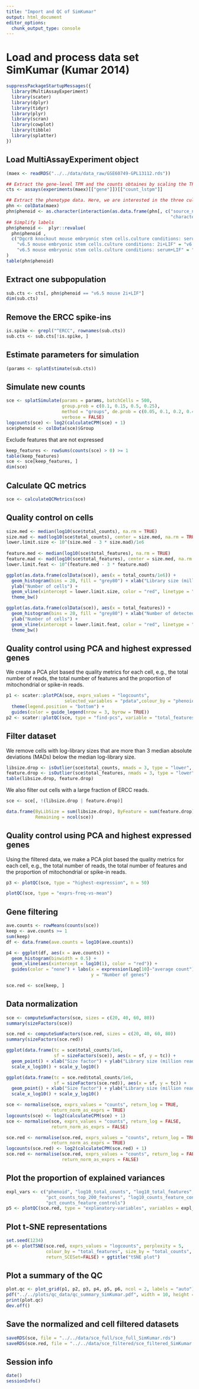 ```yaml
---
title: "Import and QC of SimKumar"
output: html_document
editor_options: 
  chunk_output_type: console
---
```


# Load and process data set SimKumar (Kumar 2014)

```r
suppressPackageStartupMessages({
  library(MultiAssayExperiment)
  library(scater)
  library(dplyr)
  library(tidyr)
  library(plyr)
  library(scran)
  library(cowplot)
  library(tibble)
  library(splatter)
})
```

## Load MultiAssayExperiment object

```r
(maex <- readRDS("../../data/data_raw/GSE60749-GPL13112.rds"))

## Extract the gene-level TPM and the counts obtaines by scaling the TPMs
cts <- assays(experiments(maex)[["gene"]])[["count_lstpm"]]

## Extract the phenotype data. Here, we are interested in the three culture conditions
phn <- colData(maex)
phn$phenoid <- as.character(interaction(as.data.frame(phn[, c("source_name_ch1",
                                                              "characteristics_ch1.1")])))
## Simplify labels
phn$phenoid <-  plyr::revalue(
  phn$phenoid , 
  c("Dgcr8 knockout mouse embryonic stem cells.culture conditions: serum+LIF" = "Dgcr8 knockout mouse serum+LIF", 
    "v6.5 mouse embryonic stem cells.culture conditions: 2i+LIF" = "v6.5 mouse 2i+LIF",
    "v6.5 mouse embryonic stem cells.culture conditions: serum+LIF" = "v6.5 mouse serum+LIF")
)
table(phn$phenoid)
```

## Extract one subpopulation

```r
sub.cts <- cts[, phn$phenoid == "v6.5 mouse 2i+LIF"]
dim(sub.cts)
```

## Remove the ERCC spike-ins

```r
is.spike <- grepl("^ERCC", rownames(sub.cts))
sub.cts <- sub.cts[!is.spike, ]
```

## Estimate parameters for simulation

```r
(params <- splatEstimate(sub.cts))
```

## Simulate new counts

```r
sce <- splatSimulate(params = params, batchCells = 500,
                     group.prob = c(0.1, 0.15, 0.5, 0.25), 
                     method = "groups", de.prob = c(0.05, 0.1, 0.2, 0.4),
                     verbose = FALSE)
logcounts(sce) <- log2(calculateCPM(sce) + 1)
sce$phenoid <- colData(sce)$Group
```

Exclude features that are not expressed

```r
keep_features <- rowSums(counts(sce) > 0) >= 1
table(keep_features)
sce <- sce[keep_features, ]
dim(sce)
```

## Calculate QC metrics

```r
sce <- calculateQCMetrics(sce)
```

## Quality control on cells

```r
size.med <- median(log10(sce$total_counts), na.rm = TRUE)
size.mad <- mad(log10(sce$total_counts), center = size.med, na.rm = TRUE)
lower.limit.size <- 10^(size.med - 3 * size.mad)/1e6
    
feature.med <- median(log10(sce$total_features), na.rm = TRUE)
feature.mad <- mad(log10(sce$total_features), center = size.med, na.rm = TRUE)
lower.limit.feat <- 10^(feature.med - 3 * feature.mad)

ggplot(as.data.frame(colData(sce)), aes(x = total_counts/1e6)) + 
  geom_histogram(bins = 20, fill = "grey80") + xlab("Library size (million reads)") + 
  ylab("Number of cells") + 
  geom_vline(xintercept = lower.limit.size, color = "red", linetype = "dashed") + 
  theme_bw()

ggplot(as.data.frame(colData(sce)), aes(x = total_features)) + 
  geom_histogram(bins = 20, fill = "grey80") + xlab("Number of detected features") + 
  ylab("Number of cells") + 
  geom_vline(xintercept = lower.limit.feat, color = "red", linetype = "dashed") + 
  theme_bw()
```

## Quality control using PCA and highest expressed genes

We create a PCA plot based the quality metrics for each cell, e.g., the total
number of reads, the total number of features and the proportion of
mitochondrial or spike-in reads.

```r
p1 <- scater::plotPCA(sce, exprs_values = "logcounts",
                      selected_variables = "pdata",colour_by = "phenoid") + 
  theme(legend.position = "bottom") + 
  guides(color = guide_legend(nrow = 3, byrow = TRUE))
p2 <- scater::plotQC(sce, type = "find-pcs", variable = "total_features")
```

## Filter dataset

We remove cells with log-library sizes that are more than 3 median absolute
deviations (MADs) below the median log-library size.

```r
libsize.drop <- isOutlier(sce$total_counts, nmads = 3, type = "lower", log = TRUE)
feature.drop <- isOutlier(sce$total_features, nmads = 3, type = "lower", log = TRUE)
table(libsize.drop, feature.drop)
```

We also filter out cells with a large fraction of ERCC reads.

```r
sce <- sce[, !(libsize.drop | feature.drop)]

data.frame(ByLibSize = sum(libsize.drop), ByFeature = sum(feature.drop),
           Remaining = ncol(sce))
```

## Quality control using PCA and highest expressed genes

Using the filtered data, we make a PCA plot based the quality metrics for each
cell, e.g., the total number of reads, the total number of features and the
proportion of mitochondrial or spike-in reads.

```r
p3 <- plotQC(sce, type = "highest-expression", n = 50)
```

```r
plotQC(sce, type = "exprs-freq-vs-mean")
```

## Gene filtering

```r
ave.counts <- rowMeans(counts(sce))
keep <- ave.counts >= 1
sum(keep)
df <- data.frame(ave.counts = log10(ave.counts))

p4 <- ggplot(df, aes(x = ave.counts)) + 
  geom_histogram(binwidth = 0.5) + 
  geom_vline(aes(xintercept = log10(1), color = "red")) +
  guides(color = "none") + labs(x = expression(Log[10]~"average count"), 
                                y = "Number of genes")

sce.red <- sce[keep, ]
```

## Data normalization

```r
sce <- computeSumFactors(sce, sizes = c(20, 40, 60, 80))
summary(sizeFactors(sce))

sce.red <- computeSumFactors(sce.red, sizes = c(20, 40, 60, 80))
summary(sizeFactors(sce.red))

ggplot(data.frame(tc = sce$total_counts/1e6, 
                  sf = sizeFactors(sce)), aes(x = sf, y = tc)) + 
  geom_point() + xlab("Size factor") + ylab("Library size (million reads)") + 
  scale_x_log10() + scale_y_log10()

ggplot(data.frame(tc = sce.red$total_counts/1e6, 
                  sf = sizeFactors(sce.red)), aes(x = sf, y = tc)) + 
  geom_point() + xlab("Size factor") + ylab("Library size (million reads)") + 
  scale_x_log10() + scale_y_log10()
```

```r
sce <- normalise(sce, exprs_values = "counts", return_log = TRUE, 
                 return_norm_as_exprs = TRUE)
logcounts(sce) <- log2(calculateCPM(sce) + 1)
sce <- normalise(sce, exprs_values = "counts", return_log = FALSE, 
                 return_norm_as_exprs = FALSE)

sce.red <- normalise(sce.red, exprs_values = "counts", return_log = TRUE, 
                 return_norm_as_exprs = TRUE)
logcounts(sce.red) <- log2(calculateCPM(sce.red) + 1)
sce.red <- normalise(sce.red, exprs_values = "counts", return_log = FALSE, 
                     return_norm_as_exprs = FALSE)
```

## Plot the proportion of explained variances

```r
expl_vars <- c("phenoid", "log10_total_counts", "log10_total_features", "pct_dropout",
               "pct_counts_top_200_features", "log10_counts_feature_controls",
               "pct_counts_feature_controls")
p5 <- plotQC(sce.red, type = "explanatory-variables", variables = expl_vars)
```

## Plot t-SNE representations

```r
set.seed(1234)
p6 <- plotTSNE(sce.red, exprs_values = "logcounts", perplexity = 5,
               colour_by = "total_features", size_by = "total_counts",
               return_SCESet=FALSE) + ggtitle("tSNE plot")
```

## Plot a summary of the QC

```r
plot.qc <- plot_grid(p1, p2, p3, p4, p5, p6, ncol = 2, labels = "auto")
pdf("../../plots/qc_data/qc_summary_SimKumar.pdf", width = 10, height = 12)
print(plot.qc)
dev.off()
```

## Save the normalized and cell filtered datasets

```r
saveRDS(sce, file = "../../data/sce_full/sce_full_SimKumar.rds")
saveRDS(sce.red, file = "../../data/sce_filtered/sce_filtered_SimKumar.rds")
```

## Session info

```r
date()
sessionInfo()
```

